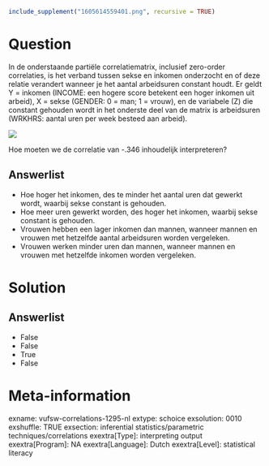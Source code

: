 ```r
include_supplement("1605614559401.png", recursive = TRUE)
```

Question
========
In de onderstaande partiële correlatiematrix, inclusief zero-order
correlaties, is het verband tussen sekse en inkomen onderzocht en of
deze relatie verandert wanneer je het aantal arbeidsuren constant houdt.
Er geldt Y = inkomen (INCOME: een hogere score betekent een hoger
inkomen uit arbeid), X = sekse (GENDER: 0 = man; 1 = vrouw), en de
variabele (Z) die constant gehouden wordt in het onderste deel van de
matrix is arbeidsuren (WRKHRS: aantal uren per week besteed aan
arbeid).  
  
![](1605614559401.png)
  
Hoe moeten we de correlatie van -.346 inhoudelijk interpreteren?

Answerlist
----------
* Hoe hoger het inkomen, des te minder het aantal uren dat gewerkt wordt,
  waarbij sekse constant is gehouden.
* Hoe meer uren gewerkt worden, des hoger het inkomen, waarbij sekse
  constant is gehouden.
* Vrouwen hebben een lager inkomen dan mannen, wanneer mannen en vrouwen
  met hetzelfde aantal arbeidsuren worden vergeleken.
* Vrouwen werken minder uren dan mannen, wanneer mannen en vrouwen met
  hetzelfde inkomen worden vergeleken.

Solution
========










Answerlist
----------
* False
* False
* True
* False

Meta-information
================
exname: vufsw-correlations-1295-nl
extype: schoice
exsolution: 0010
exshuffle: TRUE
exsection: inferential statistics/parametric techniques/correlations
exextra[Type]: interpreting output
exextra[Program]: NA
exextra[Language]: Dutch
exextra[Level]: statistical literacy

